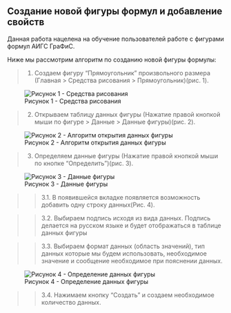 ## Создание новой фигуры формул и добавление свойств
Данная работа нацелена на обучение пользователей работе с фигурами формул АИГС ГраФиС.

Ниже мы рассмотрим алгоритм по созданию новой фигуры формулы:

>1. Создаем фигуру "Прямоугольник" произвольного размера (Главная > Средства рисования > Прямоугольник)(рис. 1).

![Рисунок 1 - Средства рисования](Picture/1.jpg)

>2. Открываем таблицу данных фигуры (Нажатие правой кнопкой мыши по фигуре > Данные > Данные фигуры)(рис. 2).

![Рисунок 2 - Алгоритм открытия данных фигуры](Picture/2.jpg)

>3. Определяем данные фигуры (Нажатие правой кнопкой мыши по кнопке "Определить")(рис. 3).

![Рисунок 3 - Данные фигуры](Picture/3.jpg)

>>3.1. В появившейся вкладке появляется возможность добавить одну строку данных(Рис. 4). 

>>3.2. Выбираем подпись исходя из вида данных. Подпись делается на русском языке и будет отображаться в таблице данных фигуры

>>3.3. Выбираем формат данных (область значений), тип данных которые мы будем использовать, необходимое значение и сообщение необходимое при пояснении данных.

![Рисунок 4 - Определение данных фигуры](Picture/4.jpg)

>>3.4. Нажимаем кнопку "Создать" и создаем необходимое количество данных.